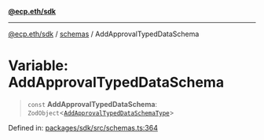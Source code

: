 [**@ecp.eth/sdk**](/sdk-reference/index.mdx)

***

[@ecp.eth/sdk](/sdk-reference/index.mdx) / [schemas](/sdk-reference/schemas/index.mdx) / AddApprovalTypedDataSchema

# Variable: AddApprovalTypedDataSchema

> `const` **AddApprovalTypedDataSchema**: `ZodObject`\<[`AddApprovalTypedDataSchemaType`](/sdk-reference/schemas/type-aliases/AddApprovalTypedDataSchemaType.mdx)\>

Defined in: [packages/sdk/src/schemas.ts:364](https://github.com/ecp-eth/comments-monorepo/blob/main/packages/sdk/src/schemas.ts#L364)
